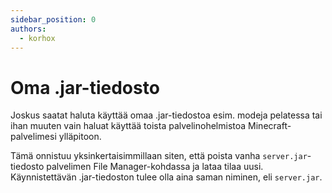 ```yaml
---
sidebar_position: 0
authors:
  - korhox
---
```


# Oma .jar-tiedosto

Joskus saatat haluta käyttää omaa .jar-tiedostoa esim. modeja pelatessa tai ihan
muuten vain haluat käyttää toista palvelinohelmistoa Minecraft-palvelimesi
ylläpitoon.

Tämä onnistuu yksinkertaisimmillaan siten, että poista vanha
`server.jar`-tiedosto palvelimen File Manager-kohdassa ja lataa tilaa uusi.
Käynnistettävän .jar-tiedoston tulee olla aina saman niminen, eli `server.jar`.
